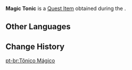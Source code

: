 {{Item Infobox
|id           = 121010
|image        = Item Magic Tonic.png
|type         = Quest Items
|group        = Event Items
|description  = Mystical ink created by the [[Nilou|Forest Fairy]] using magic. It seems to be very important to those who dwell in the Forest of Blessings.
|event        = Summertide Scales and Tales
|source1      = [[The Story Begins in a Forest Without Rain]]
|quest        = The Story Begins in a Forest Without Rain
}}
'''Magic Tonic''' is a [[Quest Item]] obtained during the {{Quest|The Story Begins in a Forest Without Rain}}.

==Other Languages==
{{Other Languages|default_hidden=1
|en      = Magic Tonic
|zhs     = 「魔水」
|zhs_rm  = 
|zht     = 「魔水」
|zht_rm  = 
|ja      = 「魔水」
|ja_rm   = "Masui"
|ko      = 「마법의 물」
|ko_rm   = 
|es      = Tónica mágica
|fr      = Tonique magique
|ru      = «Волшебный эликсир»
|th      = "น้ำมหัศจรรย์"
|th_rm   = 
|vi      = Nước Phép
|de      = Zauberwasser
|id      = "Air Ajaib"
|pt      = Tônico Mágico
|tr      = Sihirli Tonik
|it      = Ricostituente magico
}}

==Change History==
{{Change History|4.8}}

[[pt-br:Tônico Mágico]]